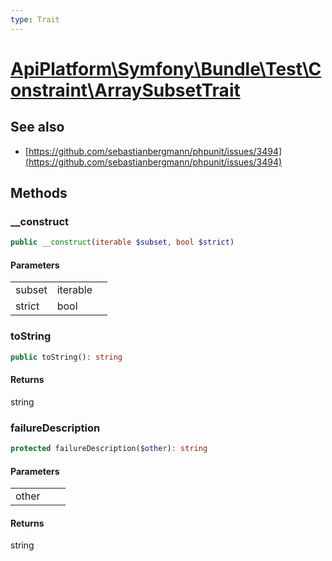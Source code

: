 ```yaml
---
type: Trait
---
```


# [ApiPlatform\Symfony\Bundle\Test\Constraint\ArraySubsetTrait](/docs/v3.1/reference/Symfony/Bundle/Test/Constraint/ArraySubsetTrait)

## See also
- [https://github.com/sebastianbergmann/phpunit/issues/3494](https://github.com/sebastianbergmann/phpunit/issues/3494)


## Methods

### __construct



```php
public __construct(iterable $subset, bool $strict)
```

#### Parameters

<table><tbody>
<tr><td>subset</td><td>iterable</td><td></td></tr><tr><td>strict</td><td>bool</td><td></td></tr>
</tbody>
</table>

### toString



```php
public toString(): string
```

#### Returns

string

### failureDescription



```php
protected failureDescription($other): string
```

#### Parameters

<table><tbody>
<tr><td>other</td><td></td><td></td></tr>
</tbody>
</table>

#### Returns

string
